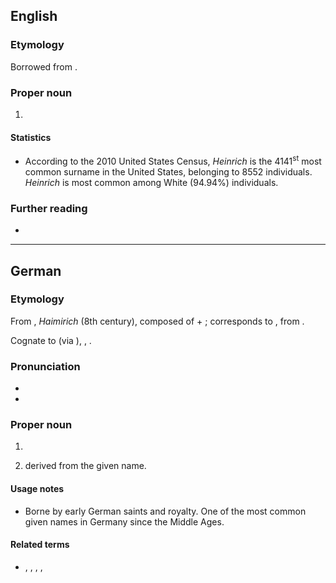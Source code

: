 ==English==
{{wikipedia|Heinrich (surname)}}

===Etymology===
Borrowed from {{bor|en|de|Heinrich}}.

===Proper noun===
{{en-proper noun|s}}

# {{surname|en|from=German}}

====Statistics====
* According to the 2010 United States Census, ''Heinrich'' is the 4141<sup>st</sup> most common surname in the United States, belonging to 8552 individuals. ''Heinrich'' is most common among White (94.94%) individuals.

===Further reading===
* {{R:en:DAFN}}

----

==German==

===Etymology===
From {{inh|de|goh|Heimrih}}, ''Haimirich'' (8th century), composed of {{m|goh|heim||home}} + {{m|goh|-rih||suffix for male names, originally a noun meaning {{m|en|king}}}}; corresponds to {{inh|de|gmw-pro|*Haimarīk}}, from {{inh|de|gem-pro|*Haimarīks}}.

Cognate to {{cog|en|Henry}} (via {{cog|fr|Henri}}), {{cog|nl|Hendrik}}, {{cog|da|Henrik}}.

===Pronunciation===
* {{IPA|de|[ˈhaɪnʁɪç]}}
* {{audio|de|De-Heinrich.ogg|Audio}}

===Proper noun===
{{de-proper noun|m}}

# {{given name|de|male|eq=Henry|f=Heike|f2=Henny|dimform=Heiko|dimform2=Heine|dimform3=Heiner|dimform4=Heinz|dimform5=Hein}}
# {{surname|de|from=given names|nodot=1}} derived from the given name.

====Usage notes====
* Borne by early German saints and royalty. One of the most common given names in Germany since the Middle Ages.

====Related terms====
* {{l|de|Emmerich}}, {{l|de|Harry}}, {{l|de|Henri}}, {{l|de|Henry}}, {{l|de|Hinrich}}